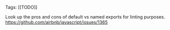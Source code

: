 Tags: [[TODO]]

Look up the pros and cons of default vs named exports for linting purposes.
https://github.com/airbnb/javascript/issues/1365
